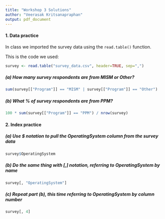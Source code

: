 ```yaml
---
title: "Workshop 3 Solutions"
author: "Veerasak Kritsanapraphan"
output: pdf_document
---
```


#### 1. Data practice

In class we imported the survey data using the `read.table()` function. 

This is the code we used:

```r
survey <- read.table("survey_data.csv", header=TRUE, sep=",") 
```

##### (a) How many survey respondents are from MISM or Other?

```r
sum(survey[["Program"]] == "MISM" | survey[["Program"]] == "Other")
```

##### (b) What % of survey respondents are from PPM?

```r
100 * sum(survey[["Program"]] == "PPM") / nrow(survey)
```

#### 2. Index practice

##### (a) Use $ notation to pull the OperatingSystem column from the survey data

```r
survey$OperatingSystem
```

##### (b) Do the same thing with [,] notation, referring to OperatingSystem by name

```r
survey[, "OperatingSystem"]
```

##### (c) Repeat part (b), this time referring to OperatingSystem by column number

```r
survey[, 4]
```


